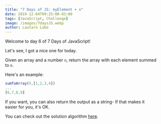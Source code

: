 ```yaml
---
title: "7 Days of JS: myElement + n"
date: 2019-12-04T09:25:00-03:00
tags: [JavaScript, Challenge]
image: /images/7daysJS.webp
author: Lautaro Lobo
---
```



Welcome to day 6 of 7 Days of JavaScript!

Let's see, I got a nice one for today.

Given an array and a number `n`, return the array with each element summed to `n`.

Here's an example:

```javascript
sumToArray(5,[1,2,3,4])
...
[6,7,8,9]
```

If you want, you can also return the output as a string- If that makes it easier for you, it's OK.

You can check out the solution algorithm <a href="https://lautarolobo.xyz/blog/solution-to-day-6-of-7-days-of-js/" title="#7DaysJs - myElement + n">here</a>.

<Schema 
  title={frontmatter.title}
  url="https://lautarolobo.xyz/blog/7-days-of-js-myelement-plus-n"
  description="6th Day of 7 Days of JS"
  alternativeTitle="Day 6 of 7 Days of JS"
  genre="JavaScript"
  keywords="javascript,challenge,programming"
  wordcount="66"
  date={frontmatter.date}
  dateModified="2024-06-25T00:00:00-03:00"
/>
